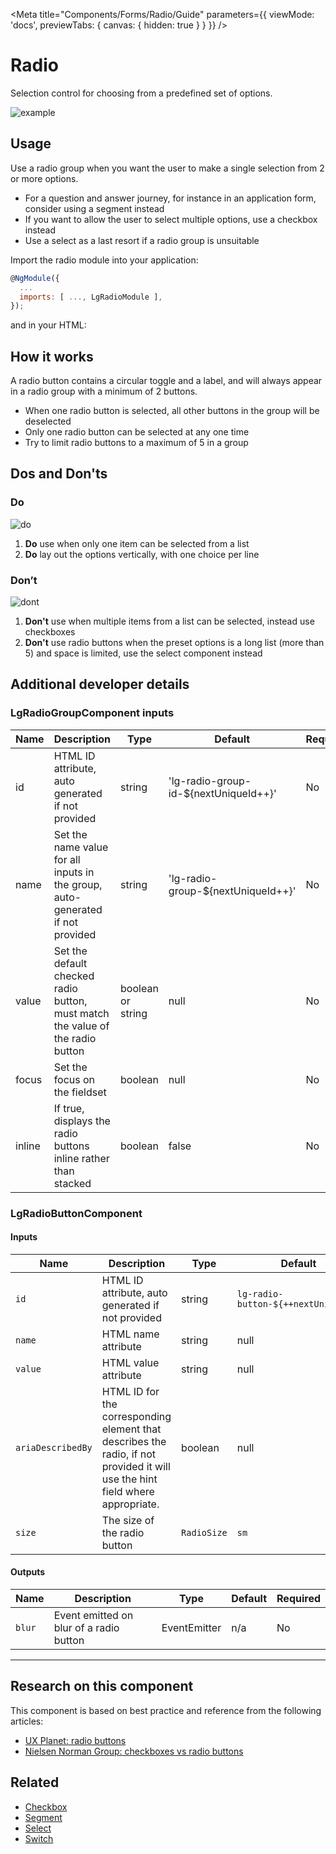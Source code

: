 
<Meta title="Components/Forms/Radio/Guide" parameters={{ viewMode: 'docs', previewTabs: { canvas: { hidden: true } } }} />

# Radio

<p class="standfirst">Selection control for choosing from a predefined set of options.</p>

![example](docs/forms/radio/example.png)

## Usage

Use a radio group when you want the user to make a single selection from 2 or more options.

- For a question and answer journey, for instance in an application form, consider using a segment instead
- If you want to allow the user to select multiple options, use a checkbox instead
- Use a select as a last resort if a radio group is unsuitable

Import the radio module into your application:

```js
@NgModule({
  ...
  imports: [ ..., LgRadioModule ],
});
```

and in your HTML:

<Source id="components-forms-radio-examples--radio"></Source>

## How it works

A radio button contains a circular toggle and a label, and will always appear in a radio group with a minimum of 2 buttons.

- When one radio button is selected, all other buttons in the group will be deselected
- Only one radio button can be selected at any one time
- Try to limit radio buttons to a maximum of 5 in a group

## Dos and Don'ts

### Do

![do](docs/forms/radio/do.png)

1. **Do** use when only one item can be selected from a list
2. **Do** lay out the options vertically, with one choice per line

### Don’t

![dont](docs/forms/radio/dont.png)

1. **Don't** use when multiple items from a list can be selected, instead use checkboxes
2. **Don't** use radio buttons when the preset options is a long list (more than 5) and space is limited, use the select component instead

## Additional developer details

### LgRadioGroupComponent inputs

| Name   | Description                                                                    | Type              | Default                               | Required |
|--------|--------------------------------------------------------------------------------|-------------------|---------------------------------------|----------|
| id     | HTML ID attribute, auto generated if not provided                              | string            | 'lg-radio-group-id-${nextUniqueId++}' | No       |
| name   | Set the name value for all inputs in the group, auto-generated if not provided | string            | 'lg-radio-group-${nextUniqueId++}'    | No       |
| value  | Set the default checked radio button, must match the value of the radio button | boolean or string | null                                  | No       |
| focus  | Set the focus on the fieldset                                                  | boolean           | null                                  | No       |
| inline | If true, displays the radio buttons inline rather than stacked                 | boolean           | false                                 | No       |

### LgRadioButtonComponent

#### Inputs

| Name              | Description                                                                                                                   | Type        | Default                             | Required |
|-------------------|-------------------------------------------------------------------------------------------------------------------------------|-------------|-------------------------------------|----------|
| `id`              | HTML ID attribute, auto generated if not provided                                                                             | string      | `lg-radio-button-${++nextUniqueId}` | No       |
| `name`            | HTML name attribute                                                                                                           | string      | null                                | Yes      |
| `value`           | HTML value attribute                                                                                                          | string      | null                                | Yes      |
| `ariaDescribedBy` | HTML ID for the corresponding element that describes the radio, if not provided it will use the hint field where appropriate. | boolean     | null                                | No       |
| `size`            | The size of the radio button                                                                                                  | `RadioSize` | `sm`                                | No       |

#### Outputs

| Name   | Description                             | Type         | Default | Required |
|--------|-----------------------------------------|--------------|---------|----------|
| `blur` | Event emitted on blur of a radio button | EventEmitter | n/a     | No       |



------

## Research on this component

This component is based on best practice and reference from the following articles:

- <a href="https://uxplanet.org/radio-buttons-ux-design-588e5c0a50dc" target="_blank">UX Planet: radio buttons</a>
- <a href="https://www.nngroup.com/articles/checkboxes-vs-radio-buttons/" target="_blank">Nielsen Norman Group: checkboxes vs radio buttons</a>

## Related

- [Checkbox](./?path=/docs/components-forms-checkbox-guide--page)
- [Segment](./?path=/docs/components-forms-segment-guide--page)
- [Select](./?path=/docs/components-forms-select-guide--page)
- [Switch](./?path=/docs/components-forms-switch-guide--page)

<Description markdown={feedback} />
